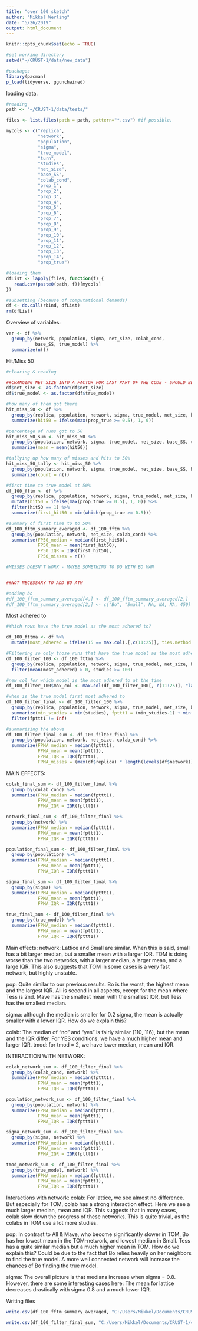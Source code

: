 ```yaml
---
title: "over 100 sketch"
author: "Mikkel Werling"
date: "5/26/2019"
output: html_document
---
```


```r
knitr::opts_chunk$set(echo = TRUE)
```

```r
#set working directory
setwd("~/CRUST-1/data/new_data")

#packages 
library(pacman)
p_load(tidyverse, ggunchained) 
```

loading data. 

```r
#reading 
path <- "~/CRUST-1/data/tests/"

files <- list.files(path = path, pattern="*.csv") #if possible. 

mycols <- c("replica", 
            "network", 
            "population", 
            "sigma",
            "true_model",
            "turn",
            "studies",
            "net_size",
            "base_SS",
            "colab_cond",
            "prop_1",
            "prop_2",
            "prop_3",
            "prop_4",
            "prop_5",
            "prop_6",
            "prop_7",
            "prop_8",
            "prop_9",
            "prop_10",
            "prop_11",
            "prop_12",
            "prop_13",
            "prop_14",
            "prop_true")

#loading them 
dfList <- lapply(files, function(f) {  
   read.csv(paste0(path, f))[mycols]
})

#subsetting (because of computational demands)
df <- do.call(rbind, dfList) 
rm(dfList)
```

Overview of variables:

```r
var <- df %>%
  group_by(network, population, sigma, net_size, colab_cond,
           base_SS, true_model) %>%
  summarize(n())
```

Hit/Miss 50

```r
#clearing & reading 

##CHANGING NET_SIZE INTO A FACTOR FOR LAST PART OF THE CODE - SHOULD BE DONE IN THE PREPROCESSING
df$net_size <- as.factor(df$net_size)
df$true_model <- as.factor(df$true_model)

#how many of them got there
hit_miss_50 <- df %>%
  group_by(replica, population, network, sigma, true_model, net_size, base_SS, colab_cond) %>%
  summarize(hit50 = ifelse(max(prop_true >= 0.5), 1, 0))

#percentage of runs got to 50
hit_miss_50_sum <- hit_miss_50 %>%
  group_by(population, network, sigma, true_model, net_size, base_SS, colab_cond) %>%
  summarize(mean = mean(hit50))

#tallying up how many of misses and hits to 50%
hit_miss_50_tally <- hit_miss_50 %>%
  group_by(population, network, sigma, true_model, net_size, base_SS, hit50, colab_cond) %>%
  summarize(count = n())

#first time to true model at 50%
df_100_fftm <- df %>%
  group_by(replica, population, network, sigma, true_model, net_size, base_SS, colab_cond) %>%
  mutate(hit50 = ifelse(max(prop_true >= 0.5), 1, 0)) %>%
  filter(hit50 == 1) %>%
  summarize(first_hit50 = min(which(prop_true >= 0.5)))

#summary of first time to to 50%
df_100_fftm_summary_averaged <- df_100_fftm %>% 
  group_by(population, network, net_size, colab_cond) %>%
  summarise(FP50_median = median(first_hit50),
            FP50_mean = mean(first_hit50),
            FP50_IQR = IQR(first_hit50),
            FP50_misses = n())

#MISSES DOESN'T WORK - MAYBE SOMETHING TO DO WITH BO MAN


##NOT NECESSARY TO ADD BO ATM

#adding bo
#df_100_fftm_summary_averaged[4,] <- df_100_fftm_summary_averaged[2,]
#df_100_fftm_summary_averaged[2,] <- c("Bo", "Small", NA, NA, NA, 450)
```

Most adhered to 

```r

#Which rows have the true model as the most adhered to?

df_100_fttma <- df %>%
  mutate(most_adhered = ifelse(15 == max.col(.[,c(11:25)], ties.method = "last"), 1, 0)) 

#Filtering so only those runs that have the true model as the most adhered to are included 
df_100_filter_100 <- df_100_fttma %>%
  group_by(replica, population, network, sigma, true_model, net_size, base_SS, colab_cond) %>%
  filter(mean(most_adhered) > 0, studies >= 100)

#new col for which model is the most adhered to at the time
df_100_filter_100$max_col <- max.col(df_100_filter_100[, c(11:25)], "last")

#when is the true model first most adhered to
df_100_filter_final <- df_100_filter_100 %>%
  group_by(replica, population, network, sigma, true_model, net_size, base_SS, colab_cond) %>%
  summarize(min_studies = min(studies), fpttt1 = (min_studies-1) + min(which(max_col == 15))) %>%
  filter(fpttt1 != Inf)

#summarizing the above
df_100_filter_final_sum <- df_100_filter_final %>%
  group_by(population, network, net_size, colab_cond) %>%
  summarize(FPMA_median = median(fpttt1), 
            FPMA_mean = mean(fpttt1),
            FPMA_IQR = IQR(fpttt1),
            FPMA_misses = (max(df$replica) * length(levels(df$network)) * length(levels(df$net_size))) - n()) #Made flexible, so that the number of misses accurately depict how many possibilities there are. If we need to group over more stuff, they should also be added. 


```

MAIN EFFECTS:

```r
colab_final_sum <- df_100_filter_final %>%
  group_by(colab_cond) %>%
  summarize(FPMA_median = median(fpttt1), 
            FPMA_mean = mean(fpttt1),
            FPMA_IQR = IQR(fpttt1)) 

network_final_sum <- df_100_filter_final %>%
  group_by(network) %>%
  summarize(FPMA_median = median(fpttt1), 
            FPMA_mean = mean(fpttt1),
            FPMA_IQR = IQR(fpttt1)) 

population_final_sum <- df_100_filter_final %>%
  group_by(population) %>%
  summarize(FPMA_median = median(fpttt1), 
            FPMA_mean = mean(fpttt1),
            FPMA_IQR = IQR(fpttt1))

sigma_final_sum <- df_100_filter_final %>%
  group_by(sigma) %>%
  summarize(FPMA_median = median(fpttt1), 
            FPMA_mean = mean(fpttt1),
            FPMA_IQR = IQR(fpttt1))

true_final_sum <- df_100_filter_final %>%
  group_by(true_model) %>%
  summarize(FPMA_median = median(fpttt1), 
            FPMA_mean = mean(fpttt1),
            FPMA_IQR = IQR(fpttt1))

```

Main effects:
network: Lattice and Small are similar. When this is said, small has a bit larger median, but a smaller mean with a larger IQR. TOM is doing worse than the two networks, with a larger median, a larger mean, and a large IQR. This also suggests that TOM in some cases is a very fast network, but highly unstable. 

pop: Quite similar to our previous results. Bo is the worst, the highest mean and the largest IQR. All is second in all aspects, except for the mean where Tess is 2nd. Mave has the smallest mean with the smallest IQR, but Tess has the smallest median. 

sigma: although the median is smaller for 0.2 sigma, the mean is actually smaller with a lower IQR. How do we explain this? 

colab: The median of “no” and “yes” is fairly similar (110, 116), but the mean and the IQR differ. For YES conditions, we have a much higher mean and larger IQR.
tmod: for tmod = 2, we have lower median, mean and IQR. 

INTERACTION WITH NETWORK:

```r
colab_network_sum <- df_100_filter_final %>%
  group_by(colab_cond, network) %>%
  summarize(FPMA_median = median(fpttt1), 
            FPMA_mean = mean(fpttt1),
            FPMA_IQR = IQR(fpttt1)) 

population_network_sum <- df_100_filter_final %>%
  group_by(population, network) %>%
  summarize(FPMA_median = median(fpttt1), 
            FPMA_mean = mean(fpttt1),
            FPMA_IQR = IQR(fpttt1))

sigma_network_sum <- df_100_filter_final %>%
  group_by(sigma, network) %>%
  summarize(FPMA_median = median(fpttt1), 
            FPMA_mean = mean(fpttt1),
            FPMA_IQR = IQR(fpttt1))

tmod_network_sum <- df_100_filter_final %>%
  group_by(true_model, network) %>%
  summarize(FPMA_median = median(fpttt1), 
            FPMA_mean = mean(fpttt1),
            FPMA_IQR = IQR(fpttt1))


```

Interactions with network:
colab: For lattice, we see almost no difference. But especially for TOM, colab has a strong interaction effect. Here we see a much larger median, mean and IQR. This suggests that in many cases, colab slow down the progress of these networks. This is quite trivial, as the colabs in TOM use a lot more studies. 

pop: In contrast to All & Mave, who become significantly slower in TOM, Bo has her lowest mean in the TOM-network, and lowest median in Small. Tess has a quite similar median but a much higher mean in TOM. 
How do we explain this?
Could be due to the fact that Bo relies heavily on her neighbors to find the true model. A more well connected network will increase the chances of Bo finding the true model. 


sigma: The overall picture is that medians increase when sigma = 0.8. However, there are some interesting cases here:
The mean for lattice decreases drastically with sigma 0.8 and a much lower IQR.


Writing files

```r

write.csv(df_100_fftm_summary_averaged, "C:/Users/Mikkel/Documents/CRUST-1/connectivity/outcome_results/FP50_small_100.csv", row.names = F)

write.csv(df_100_filter_final_sum, "C:/Users/Mikkel/Documents/CRUST-1/connectivity/outcome_results/FPMA_small_100.csv", row.names = F)

```
